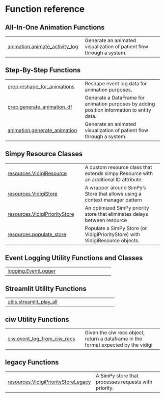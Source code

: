 # Function reference {.doc .doc-index}

## All-In-One Animation Functions



| | |
| --- | --- |
| [animation.animate_activity_log](animation.animate_activity_log.qmd#vidigi.animation.animate_activity_log) | Generate an animated visualization of patient flow through a system. |

## Step-By-Step Functions



| | |
| --- | --- |
| [prep.reshape_for_animations](prep.reshape_for_animations.qmd#vidigi.prep.reshape_for_animations) | Reshape event log data for animation purposes. |
| [prep.generate_animation_df](prep.generate_animation_df.qmd#vidigi.prep.generate_animation_df) | Generate a DataFrame for animation purposes by adding position information to entity data. |
| [animation.generate_animation](animation.generate_animation.qmd#vidigi.animation.generate_animation) | Generate an animated visualization of patient flow through a system. |

## Simpy Resource Classes



| | |
| --- | --- |
| [resources.VidigiResource](resources.VidigiResource.qmd#vidigi.resources.VidigiResource) | A custom resource class that extends simpy.Resource with an additional ID attribute. |
| [resources.VidigiStore](resources.VidigiStore.qmd#vidigi.resources.VidigiStore) | A wrapper around SimPy's Store that allows using a context manager pattern |
| [resources.VidigiPriorityStore](resources.VidigiPriorityStore.qmd#vidigi.resources.VidigiPriorityStore) | An optimized SimPy priority store that eliminates delays between resource |
| [resources.populate_store](resources.populate_store.qmd#vidigi.resources.populate_store) | Populate a SimPy Store (or VidigiPriorityStore) with VidigiResource objects. |

## Event Logging Utility Functions and Classes



| | |
| --- | --- |
| [logging.EventLogger](logging.EventLogger.qmd#vidigi.logging.EventLogger) |  |

## Streamlit Utility Functions



| | |
| --- | --- |
| [utils.streamlit_play_all](utils.streamlit_play_all.qmd#vidigi.utils.streamlit_play_all) |  |

## ciw Utility Functions



| | |
| --- | --- |
| [ciw.event_log_from_ciw_recs](ciw.event_log_from_ciw_recs.qmd#vidigi.ciw.event_log_from_ciw_recs) | Given the ciw recs object, return a dataframe in the format expected by the vidigi |

## legacy Functions



| | |
| --- | --- |
| [resources.VidigiPriorityStoreLegacy](resources.VidigiPriorityStoreLegacy.qmd#vidigi.resources.VidigiPriorityStoreLegacy) | A SimPy store that processes requests with priority. |